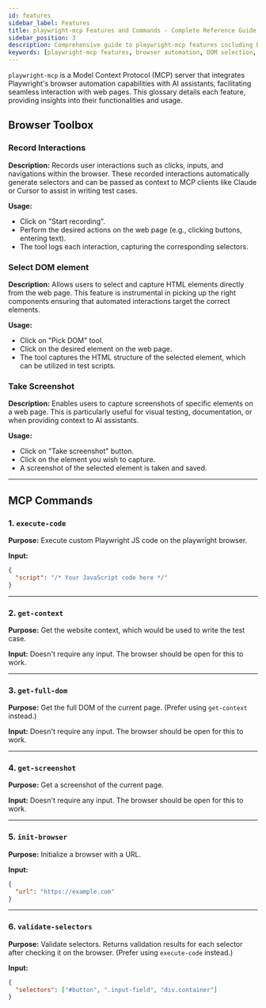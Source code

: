 ```yaml
---
id: features
sidebar_label: Features
title: playwright-mcp Features and Commands - Complete Reference Guide
sidebar_position: 3
description: Comprehensive guide to playwright-mcp features including Browser Toolbox and MCP Commands. Learn about recording interactions, DOM selection, screenshot capture, and executing custom Playwright code. Essential reference for test automation engineers.
keywords: [playwright-mcp features, browser automation, DOM selection, test recording, MCP commands, Playwright testing, screenshot capture, selector validation, browser toolbox, test automation tools]
---
```



`playwright-mcp` is a Model Context Protocol (MCP) server that integrates Playwright's browser automation capabilities with AI assistants, facilitating seamless interaction with web pages. This glossary details each feature, providing insights into their functionalities and usage.

## **Browser Toolbox**

### **Record Interactions**

**Description:** Records user interactions such as clicks, inputs, and navigations within the browser. These recorded interactions automatically generate selectors and can be passed as context to MCP clients like Claude or Cursor to assist in writing test cases.

**Usage:**

- Click on "Start recording".
- Perform the desired actions on the web page (e.g., clicking buttons, entering text).
- The tool logs each interaction, capturing the corresponding selectors.

### Select DOM element

**Description:** Allows users to select and capture HTML elements directly from the web page. This feature is instrumental in picking up the right components ensuring that automated interactions target the correct elements.

**Usage:**

- Click on "Pick DOM" tool.
- Click on the desired element on the web page.
- The tool captures the HTML structure of the selected element, which can be utilized in test scripts.

### Take Screenshot

**Description:** Enables users to capture screenshots of specific elements on a web page. This is particularly useful for visual testing, documentation, or when providing context to AI assistants.

**Usage:**

- Click on "Take screenshot" button.
- Click on the element you wish to capture.
- A screenshot of the selected element is taken and saved.

---

## **MCP Commands**

### **1. `execute-code`**

**Purpose:** Execute custom Playwright JS code on the playwright browser.

**Input:**

```json
{
  "script": "/* Your JavaScript code here */"
}
```

---

### **2. `get-context`**

**Purpose:** Get the website context, which would be used to write the test case.

**Input:** Doesn't require any input. The browser should be open for this to work.

---

### **3. `get-full-dom`**

**Purpose:** Get the full DOM of the current page. (Prefer using `get-context` instead.)

**Input:** Doesn't require any input. The browser should be open for this to work.

---

### **4. `get-screenshot`**

**Purpose:** Get a screenshot of the current page.

**Input:** Doesn't require any input. The browser should be open for this to work.

---

### **5. `init-browser`**

**Purpose:** Initialize a browser with a URL.

**Input:**

```json
{
  "url": "https://example.com"
}

```

---

### **6. `validate-selectors`**

**Purpose:** Validate selectors. Returns validation results for each selector after checking it on the browser. (Prefer using `execute-code` instead.)

**Input:**

```json
{
  "selectors": ["#button", ".input-field", "div.container"]
}

```